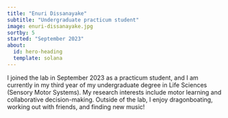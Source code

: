 ```yaml
---
title: "Enuri Dissanayake"
subtitle: "Undergraduate practicum student"
image: enuri-dissanayake.jpg
sortby: 5
started: "September 2023"
about:
  id: hero-heading
  template: solana
---
```


:::{#hero-heading}

I joined the lab in September 2023 as a practicum student, and I am currently in my third year of my undergraduate degree in Life Sciences (Sensory Motor Systems). My research interests include motor learning and collaborative decision-making. Outside of the lab, I enjoy dragonboating, working out with friends, and finding new music!

:::
